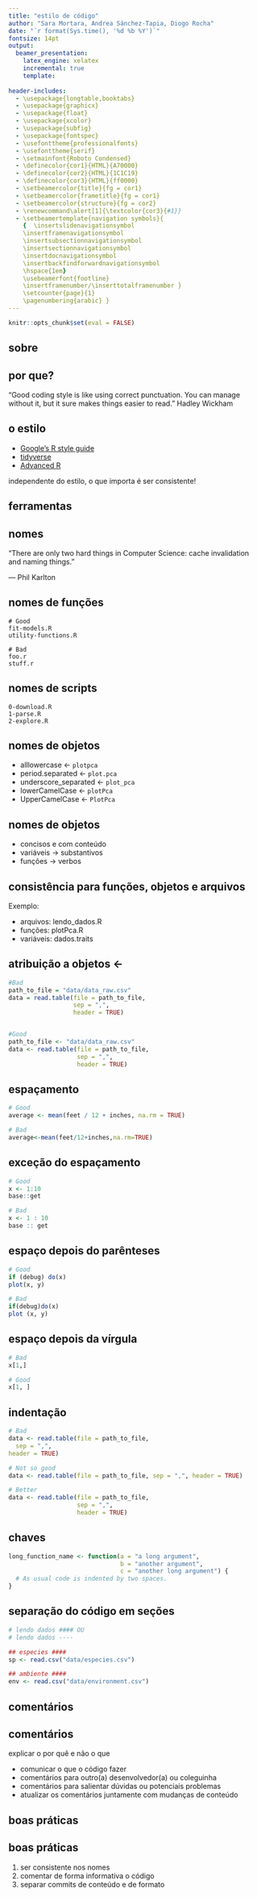 ```yaml
---
title: "estilo de código"
author: "Sara Mortara, Andrea Sánchez-Tapia, Diogo Rocha"
date: "`r format(Sys.time(), '%d %b %Y')`"
fontsize: 14pt
output: 
  beamer_presentation:
    latex_engine: xelatex 
    incremental: true
    template:
    
header-includes:
  - \usepackage{longtable,booktabs}
  - \usepackage{graphicx}
  - \usepackage{float}
  - \usepackage{xcolor}
  - \usepackage{subfig}
  - \usepackage{fontspec}
  - \usefonttheme{professionalfonts} 
  - \usefonttheme{serif} 
  - \setmainfont{Roboto Condensed}
  - \definecolor{cor1}{HTML}{A70000}
  - \definecolor{cor2}{HTML}{1C1C19} 
  - \definecolor{cor3}{HTML}{ff0000}
  - \setbeamercolor{title}{fg = cor1}
  - \setbeamercolor{frametitle}{fg = cor1}
  - \setbeamercolor{structure}{fg = cor2}
  - \renewcommand\alert[1]{\textcolor{cor3}{#1}}
  - \setbeamertemplate{navigation symbols}{
    {  \insertslidenavigationsymbol 
    \insertframenavigationsymbol   
    \insertsubsectionnavigationsymbol  
    \insertsectionnavigationsymbol
    \insertdocnavigationsymbol  
    \insertbackfindforwardnavigationsymbol 
    \hspace{1em}  
    \usebeamerfont{footline} 
    \insertframenumber/\inserttotalframenumber }
    \setcounter{page}{1} 
    \pagenumbering{arabic} }
---
```


```r
knitr::opts_chunk$set(eval = FALSE)
```


## sobre
\tableofcontents

## 
\section{1. padronização}

## por que?

\pause \large"Good coding style is like using correct punctuation. You can manage without it, but it sure makes things easier to read." 
\flushright Hadley Wickham

\includegraphics[scale = .2]{figs/hadley.jpg} 

## o estilo

+ [Google's R style guide](https://google.github.io/styleguide/Rguide.html)
+ [tidyverse](https://style.tidyverse.org/)
+ [Advanced R](http://adv-r.had.co.nz/Style.html)

\pause independente do estilo, o que importa é ser consistente!

## ferramentas

\begin{itemize}
\item atalhos em seu editor de texto para indentação automática
\item RStudio: \\
\hspace{.5cm}   Ctrl+I $\rightarrow$ Reindent lines \\
\hspace{.5cm}   Ctrl+Shift+A $\rightarrow$ Reformat code
\item pacote \textbf{formatR}
\end{itemize}

## nomes

“There are only two hard things in Computer Science: cache invalidation and naming things.”

\flushright — Phil Karlton

## nomes de funções

```
# Good
fit-models.R
utility-functions.R

# Bad
foo.r
stuff.r
```
  
## nomes de scripts

```
0-download.R
1-parse.R
2-explore.R
```

## nomes de objetos
\framesubtitle{consistência acima de tudo!}

+ alllowercase <- `plotpca`
+ period.separated <- `plot.pca`
+ underscore_separated <- `plot_pca`
+ lowerCamelCase <- `plotPca`
+ UpperCamelCase <- `PlotPca`

## nomes de objetos

+ concisos e com conteúdo
+ variáveis $\rightarrow$ substantivos
+ funções $\rightarrow$ verbos

## consistência para funções, objetos e arquivos

Exemplo:

+ arquivos: lendo_dados.R
+ funções: plotPca.R
+ variáveis: dados.traits

## 

\section{2. sintaxe}

## atribuição a objetos <-

```r
#Bad
path_to_file = "data/data_raw.csv"
data = read.table(file = path_to_file, 
                  sep = ",", 
                  header = TRUE)


#Good
path_to_file <- "data/data_raw.csv"
data <- read.table(file = path_to_file, 
                   sep = ",", 
                   header = TRUE)
```

## espaçamento

\footnotesize
```r
# Good
average <- mean(feet / 12 + inches, na.rm = TRUE)

# Bad
average<-mean(feet/12+inches,na.rm=TRUE)
```

## exceção do espaçamento

```r
# Good
x <- 1:10
base::get

# Bad
x <- 1 : 10
base :: get
```

## espaço depois do parênteses

```r
# Good
if (debug) do(x)
plot(x, y)

# Bad
if(debug)do(x)
plot (x, y)
```

## espaço depois da vírgula

```r
# Bad
x[1,]

# Good
x[1, ]
```

## indentação

\footnotesize
```r
# Bad
data <- read.table(file = path_to_file, 
  sep = ",", 
header = TRUE)

# Not so good
data <- read.table(file = path_to_file, sep = ",", header = TRUE)

# Better
data <- read.table(file = path_to_file, 
                   sep = ",", 
                   header = TRUE)
```

## chaves
\framesubtitle{quando fazemos funções ou ciclos}

\footnotesize
```r
long_function_name <- function(a = "a long argument", 
                               b = "another argument",
                               c = "another long argument") {
  # As usual code is indented by two spaces.
}
```

## separação do código em seções

```r
# lendo dados #### OU
# lendo dados ----

## especies ####
sp <- read.csv("data/especies.csv")

## ambiente ####
env <- read.csv("data/environment.csv")
```

## 
\section{3. comentários}

## comentários

\center
\only<1>{\includegraphics[scale = .5]{figs/no_comment.png}}
\only<2>{\includegraphics[scale = .37]{figs/code_comment.jpg}}

## comentários

explicar o por quê e não o que

+ comunicar o que o código \alert{deveria} fazer
+ comentários para outro(a) desenvolvedor(a) ou coleguinha
+ comentários para salientar dúvidas ou potenciais problemas
+ atualizar os comentários juntamente com mudanças de conteúdo

## boas práticas

\center
\includegraphics[scale = .4]{figs/best_practices.png}

## boas práticas

1. ser consistente nos nomes
3. comentar de forma informativa o código
2. separar commits de conteúdo e de formato
